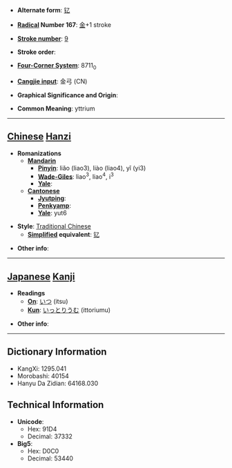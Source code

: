 * '''Alternate form''': [[钇]]

* '''[[Wiktionary:Chinese radical index| Radical]] Number 167''': [[Wiktionary:Chinese radical index 金|金]]+1 stroke

* '''[[Wiktionary:Chinese total strokes index|Stroke number]]''': [[Wiktionary:Chinese total strokes index 9|9]]

* '''Stroke order''': 

* '''[[Wiktionary:Chinese four corner index|Four-Corner System]]''': 8711<sub>0</sub>

* '''[[Wiktionary:Chinese Cangjie index|Cangjie input]]''': 金弓 (CN)

* '''Graphical Significance and Origin''': 

* '''Common Meaning''': yttrium

----

== [[Chinese]] [[Hanzi]] ==

* '''Romanizations'''
** '''[[Mandarin]]'''
*** '''[[Pinyin]]''': liǎo (liao3), liào (liao4), yǐ (yi3)
*** '''[[Wade-Giles]]''': liao<sup>3</sup>, liao<sup>4</sup>, i<sup>3</sup>
*** '''[[Yale]]''': 
** '''[[Cantonese]]'''
*** '''[[Jyutping]]''':
*** '''[[Penkyamp]]''': 
*** '''[[Yale]]''': yut6

* '''Style''': [[Traditional Chinese]] 
** '''[[Simplified Chinese|Simplified]] equivalent''': [[钇]]

* '''Other info''': 

----

== [[Japanese]] [[Kanji]] ==

* '''Readings'''
** '''[[On]]''': [[いつ]] (itsu)
** '''[[Kun]]''': [[いっとりうむ]] (ittoriumu)

* '''Other info''':  

----

== Dictionary Information ==

* KangXi: 1295.041
* Morobashi: 40154
* Hanyu Da Zidian: 64168.030

== Technical Information ==

* '''Unicode''':
** Hex: 91D4
** Decimal: 37332
* '''Big5''':
** Hex: D0C0
** Decimal: 53440
